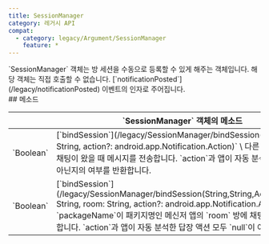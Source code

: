 ```yaml
---
title: SessionManager
category: 레거시 API
compat:
  - category: legacy/Argument/SessionManager
    feature: *
---
```


<Section>
  `SessionManager` 객체는 방 세션을 수동으로 등록할 수 있게 해주는 객체입니다. 해당 객체는 직접 호출할 수 없습니다.
  [`notificationPosted`](/legacy/notificationPosted) 이벤트의 인자로 주어집니다.
</Section>
<Section>
  ## 메소드

  <Table>
    <Thead>
      <Tr>
        <Th colSpan="2">`SessionManager` 객체의 메소드</Th>
      </Tr>
    </Thead>
    <Tbody>
      <Tr>
        <Td><span>`Boolean`</span></Td>
        <Td>
          [`bindSession`](/legacy/SessionManager/bindSession(String,Action$))`(room: String, action?: android.app.Notification.Action)` \
          다른 메신저 앱의 `room` 방에 채팅이 왔을 때 메시지를 전송합니다. `action`과 앱이 자동 분석한 답장 액션 모두 `null`이 아닌지의 여부를 반환합니다.
        </Td>
      </Tr>
      <Tr>
        <Td><span>`Boolean`</span></Td>
        <Td>
          [`bindSession`](/legacy/SessionManager/bindSession(String,String,Action$))`(packageName: String, room: String, action?: android.app.Notification.Action)` \
          `packageName`이 패키지명인 메신저 앱의 `room` 방에 채팅이 왔을 때 메시지를 전송합니다. `action`과 앱이 자동 분석한 답장 액션 모두 `null`이 아닌지의 여부를 반환합니다.
        </Td>
      </Tr>
    </Tbody>
  </Table>
</Section>
